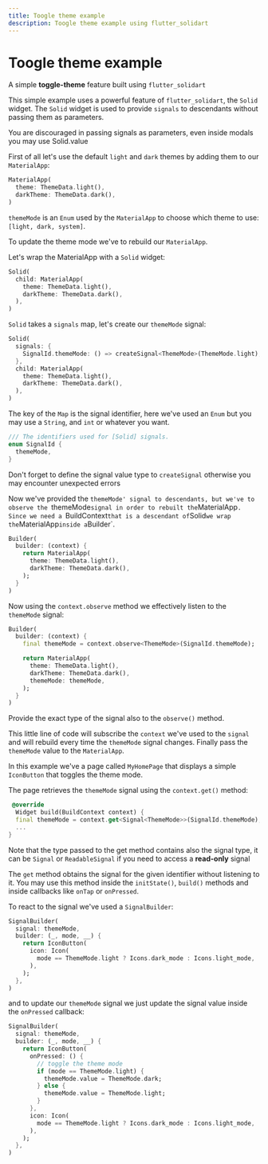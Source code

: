 ```yaml
---
title: Toogle theme example
description: Toogle theme example using flutter_solidart
---
```


# Toogle theme example

A simple __toggle-theme__ feature built using `flutter_solidart`

<Zapp id="toggle-theme-or-fluttersolidart-zy1o06bdy1p0" />

This simple example uses a powerful feature of `flutter_solidart`, the `Solid` widget.
The `Solid` widget is used to provide `signals` to descendants without passing them as parameters.

<Warning>You are discouraged in passing signals as parameters, even inside modals you may use Solid.value</Warning>

First of all let's use the default `light` and `dark` themes by adding them to our `MaterialApp`:
```dart
MaterialApp(
  theme: ThemeData.light(),
  darkTheme: ThemeData.dark(),
)
```

`themeMode` is an `Enum` used by the `MaterialApp` to choose which theme to use: `[light, dark, system]`.

To update the theme mode we've to rebuild our `MaterialApp`.

Let's wrap the MaterialApp with a `Solid` widget:
```dart
Solid(
  child: MaterialApp(
    theme: ThemeData.light(),
    darkTheme: ThemeData.dark(),
  ),
)
```

`Solid` takes a `signals` map, let's create our `themeMode` signal:
```dart
Solid(
  signals: {
    SignalId.themeMode: () => createSignal<ThemeMode>(ThemeMode.light),
  },
  child: MaterialApp(
    theme: ThemeData.light(),
    darkTheme: ThemeData.dark(),
  ),
)
```

The key of the `Map` is the signal identifier, here we've used an `Enum` but you may use a `String`, and `int` or whatever you want.
```dart
/// The identifiers used for [Solid] signals.
enum SignalId {
  themeMode,
}
```

<Warning>Don't forget to define the signal value type to `createSignal` otherwise you may encounter unexpected errors</Warning>

Now we've provided the `themeMode' signal to descendants, but we've to observe the `themeMode` signal in order to rebuilt the `MaterialApp`.
Since we need a `BuildContext` that is a descendant of `Solid` we wrap the `MaterialApp` inside a `Builder`.

```dart
Builder(
  builder: (context) {
    return MaterialApp(
      theme: ThemeData.light(),
      darkTheme: ThemeData.dark(),
    );
  }
)
```

Now using the `context.observe` method we effectively listen to the `themeMode` signal:
```dart
Builder(
  builder: (context) {
    final themeMode = context.observe<ThemeMode>(SignalId.themeMode);

    return MaterialApp(
      theme: ThemeData.light(),
      darkTheme: ThemeData.dark(),
      themeMode: themeMode,
    );
  }
)
```

Provide the exact type of the signal also to the `observe()` method. 

This little line of code will subscribe the `context` we've used to the `signal` and will rebuild every time the `themeMode` signal changes.
Finally pass the `themeMode` value to the `MaterialApp`.

In this example we've a page called `MyHomePage` that displays a simple `IconButton` that toggles the theme mode.

The page retrieves the `themeMode` signal using the `context.get()` method:
```dart
 @override
  Widget build(BuildContext context) {
  final themeMode = context.get<Signal<ThemeMode>>(SignalId.themeMode);
  ...
}
```

<Info>Note that the type passed to the get method contains also the signal type, it can be `Signal` or `ReadableSignal` if you need to access a __read-only__ signal</Info>

The `get` method obtains the signal for the given identifier without listening to it. You may use this method inside the `initState()`, `build()` methods and inside callbacks like `onTap` or `onPressed`. 

To react to the signal we've used a `SignalBuilder`:
```dart
SignalBuilder(
  signal: themeMode,
  builder: (_, mode, __) {
    return IconButton(
      icon: Icon(
        mode == ThemeMode.light ? Icons.dark_mode : Icons.light_mode,
      ),
    );
  },
)
```

and to update our `themeMode` signal we just update the signal value inside the `onPressed` callback:
```dart
SignalBuilder(
  signal: themeMode,
  builder: (_, mode, __) {
    return IconButton(
      onPressed: () {
        // toggle the theme mode
        if (mode == ThemeMode.light) {
          themeMode.value = ThemeMode.dark;
        } else {
          themeMode.value = ThemeMode.light;
        }
      },
      icon: Icon(
        mode == ThemeMode.light ? Icons.dark_mode : Icons.light_mode,
      ),
    );
  },
)
```

